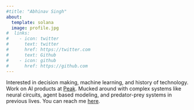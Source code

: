 ```yaml
---
#title: "Abhinav Singh"
about:
  template: solana
  image: profile.jpg
#  links:
#    - icon: twitter
#      text: twitter
#      href: https://twitter.com
#      text: Github
#    - icon: github
#      href: https://github.com
---
```


Interested in decision making, machine learning, and history of technology. Work on AI products at [Peak](https://www.peak.ai). Mucked around with complex systems like neural circuits, agent based modeling, and predator-prey systems in previous lives. You can reach me [here](mailto:curious.abhinav@gmail.com).
